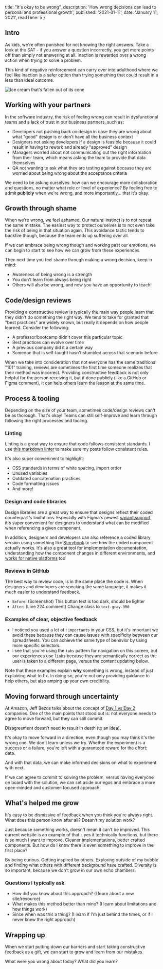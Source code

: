 
  title: "It's okay to be wrong",
  description:
    'How wrong decisions can lead to personal and professional growth',
  published: '2021-01-11',
  date: 'January 11, 2021',
  readTime: 5
}


<VisuallyHidden>

## Intro

</VisuallyHidden>

As kids, we're often punished for not knowing the right answers. Take a look at the SAT - if you answer a question incorrectly, you get more points off than simply not answering at all. Inaction is rewarded over a wrong action when trying to solve a problem.

This kind of negative reinforcement can carry over into adulthood where we feel like inaction is a safer option than trying something that could result in a less than ideal outcome.

![Ice cream that's fallen out of its cone](https://images.unsplash.com/photo-1555861496-0666c8981751?ixlib=rb-1.2.1&ixid=MXwxMjA3fDB8MHxwaG90by1wYWdlfHx8fGVufDB8fHw%3D&auto=format&fit=crop&w=1350&q=80)

## Working with your partners

In the software industry, the risk of feeling wrong can result in dysfunctional teams and a lack of trust in our business partners, such as:

- Developers not pushing back on design in case they are wrong about what "good" design is or don't have all the business context
- Designers not asking developers if a design is feasible because it could result in having to rework and already "approved" design
- Managers worried about not communicating out the right information from their team, which means asking the team to provide that data themselves
- QA not wanting to ask what they are testing against because they are worried about being wrong about the acceptance criteria

We need to be asking ourselves: how can we encourage more collaboration and questions, no matter what role or level of experience? By feeling free to admit **publicly** when we're wrong, and more importantly... that it's okay.

## Growth through shame

When we're wrong, we feel ashamed. Our natural instinct is to not repeat the same mistake. The easiest way to protect ourselves is to not even take the risk of being in that situation again. This avoidance tactic tends to backfire though, because the team ends up suffering over all.

If we can embrace being wrong though and working past our emotions, we can begin to start to see how we can grow from these experiences.

Then next time you feel shame through making a wrong decision, keep in mind:

- Awareness of being wrong is a strength
- You don't learn from always being right
- Others will also be wrong, and now you have an opportunity to teach!

## Code/design reviews

Providing a constructive review is typically the main way people learn that they didn't do something the right way. We tend to take for granted that "best practices" are widely known, but really it depends on how people learned. Consider the following:

- A professor/bootcamp didn't cover this particular topic
- Best practices can evolve over time
- A previous company did it a certain way
- Someone that is self-taught hasn't stumbled across that scenario before

When we take into consideration that not everyone has the same traditional "101" training, reviews are sometimes the first time someone realizes that their method was incorrect. Providing constructive feedback is not only helpful for the person receiving it, but if done publicly (like a GitHub or Figma comment), it can help others learn the lesson at the same time.

## Process & tooling

Depending on the size of your team, sometimes code/design reviews can't be as thorough. That's okay! Teams can still self-improve and learn through following the right processes and tooling.

### Linting

Linting is a great way to ensure that code follows consistent standards. I use [this markdown linter](https://github.com/DavidAnson/vscode-markdownlint) to make sure my posts follow consistent rules.

It's also super conveninent to highlight:

- CSS standards in terms of white spacing, import order
- Unused variables
- Outdated concatenation practices
- Code formatting issues
- And more!

### Design and code libraries

Design libraries are a great way to ensure that designs reflect their coded counterpart's limitations. Especially with Figma's newest [variant support](https://www.figma.com/best-practices/creating-and-organizing-variants/), it's super convenient for designers to understand what can be modified when referencing a given component.

In addition, designers and developers can also reference a coded library version using something like [Storybook](https://storybook.js.org/) to see how the coded component actually works. It's also a great tool for implementation documentation, understanding how the component changes in different environments, and [works for native platforms](https://medium.com/@vasikarla.raj/storybook-for-native-d772654c7133) too!

### Reviews in GitHub

The best way to review code, is in the same place the code is. When designers and developers are speaking the same language, it makes it much easier to understand feedback.

- `Before`: (Screenshot) This button text is too dark, should be lighter
- `After`: (Line 224 comment) Change class to `text-gray-300`

### Examples of clear, objective feedback

- I noticed you used a lot of `!important`s in your CSS, but it's important we avoid these because they can cause issues with specificity between our spreadsheets. You can achieve the same type of behavior by using more specific selectors.
- I see that you're using the `tabs` pattern for navigation on this screen, but our experiences use `links` because they are semantically correct as the user is taken to a different page, versus the content updating below.

Note that these examples explain **why** something is wrong, instead of just explaining what to fix. In doing so, you're not only providing guidance to help others, but also amping up your own credibility.

## Moving forward through uncertainty

At Amazon, Jeff Bezos talks about the concept of [Day 1 vs Day 2](https://www.aboutamazon.com/news/company-news/2016-letter-to-shareholders) companies. One of the main points that stood out is: not everyone needs to agree to move forward, but they can still commit.

Disagreement doesn't need to result in death (to an idea).

It's okay to move forward in a direction, even though you may think it's the wrong one. We don't learn unless we try. Whether the experiment is a success or a failure, you're left with a guaranteed reward for the effort: data.

And with that data, we can make informed decisions on what to experiment with next.

If we can agree to commit to solving the problem, versus having everyone on board with the solution, we can set aside our egos and embrace a more open-minded and customer-focused approach.

## What's helped me grow

It's easy to be dismissive of feedback when you think you're always right. What does this person know after all? Doesn't my solution work?

Just because something works, doesn't mean it can't be improved. This current website is an example of that - yes it technically functions, but there is so much I want to improve. Cleaner implementations, better crafted components. But how do I know there is even something to improve in the first place?

By being curious. Getting inspired by others. Exploring outside of my bubble and finding what others with different background have crafted. Diversity is so important, because we don't grow in our own echo chambers.

### Questions I typically ask

- How did you know about this approach? (I learn about a new site/resource)
- What makes this method better than mine? (I learn about limitations and how things work)
- Since when was this a thing? (I learn if I'm just behind the times, or if I never knew the right approach)

## Wrapping up

When we start putting down our barriers and start taking constructive feedback as a gift, we can start to grow and learn from our mistakes.

What were you wrong about today? What did you learn?
